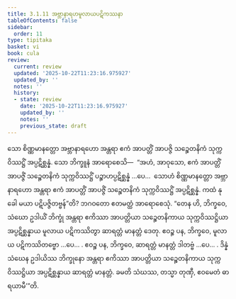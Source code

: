 ```yaml
---
title: 3.1.11 အဗ္ဘာနာရဟမူလာယပဋိကဿနာ
tableOfContents: false
sidebar:
  order: 11
type: tipitaka
basket: vi
book: cula
review:
  current: review
  updated: '2025-10-22T11:23:16.975927'
  updated_by: ''
  notes: ''
  history:
  - state: review
    date: '2025-10-22T11:23:16.975927'
    updated_by: ''
    notes: ''
    previous_state: draft
---
```



<ReviewStatus review={frontmatter.review} showDetails={true} />

<HypothesisAnnotation frontmatter={frontmatter} />

<DynamicBreadcrumb />

<Division number="118" book="cula" e="ch" v="4" p="119">

<Paragraph number="562" book="cula">
သော စိဏ္ဏမာနတ္တော အဗ္ဘာနာရဟော အန္တရာ ဧကံ အာပတ္တိံ အာပဇ္ဇိ သဉ္စေတနိကံ သုက္ကဝိဿဋ္ဌိံ အပ္ပဋိစ္ဆန္နံ. သော ဘိက္ခူနံ အာရောစေသိ—  “အဟံ, အာဝုသော, ဧကံ အာပတ္တိံ အာပဇ္ဇိံ သဉ္စေတနိကံ သုက္ကဝိဿဋ္ဌိံ ပဉ္စာဟပ္ပဋိစ္ဆန္နံ …ပေ…  သောဟံ စိဏ္ဏမာနတ္တော အဗ္ဘာနာရဟော အန္တရာ ဧကံ အာပတ္တိံ အာပဇ္ဇိံ သဉ္စေတနိကံ သုက္ကဝိဿဋ္ဌိံ အပ္ပဋိစ္ဆန္နံ. ကထံ နု ခေါ မယာ ပဋိပဇ္ဇိတဗ္ဗန်”တိ? ဘဂဝတော ဧတမတ္ထံ အာရောစေသုံ. “တေန ဟိ, ဘိက္ခဝေ, သံဃော ဥဒါယိံ ဘိက္ခုံ အန္တရာ ဧကိဿာ အာပတ္တိယာ သဉ္စေတနိကာယ သုက္ကဝိဿဋ္ဌိယာ အပ္ပဋိစ္ဆန္နာယ မူလာယ ပဋိကဿိတွာ ဆာရတ္တံ မာနတ္တံ ဒေတု. ဧဝဉ္စ ပန, ဘိက္ခဝေ, မူလာယ ပဋိကဿိတဗ္ဗော …ပေ… .
</Paragraph>

<Paragraph number="563" book="cula">
ဧဝဉ္စ ပန, ဘိက္ခဝေ, ဆာရတ္တံ မာနတ္တံ ဒါတဗ္ဗံ …ပေ… .
</Paragraph>

<Paragraph number="564" book="cula">
ဒိန္နံ သံဃေန ဥဒါယိဿ ဘိက္ခုနော အန္တရာ ဧကိဿာ အာပတ္တိယာ သဉ္စေတနိကာယ သုက္ကဝိဿဋ္ဌိယာ အပ္ပဋိစ္ဆန္နာယ ဆာရတ္တံ မာနတ္တံ. ခမတိ သံဃဿ, တသ္မာ တုဏှီ, ဧဝမေတံ ဓာရယာမီ’”တိ.
</Paragraph>
</Division>